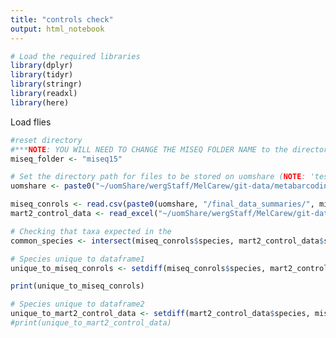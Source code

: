 ```yaml
---
title: "controls check"
output: html_notebook
---
```


```r
# Load the required libraries
library(dplyr)
library(tidyr)
library(stringr)
library(readxl)
library(here)
```

Load flies

```r
#reset directory 
#***NOTE: YOU WILL NEED TO CHANGE THE MISEQ FOLDER NAME to the directory you are working inT****
miseq_folder <- "miseq15"

# Set the directory path for files to be stored on uomshare (NOTE: 'test' will need to be change to your miseq folder name)
uomshare <- paste0("~/uomShare/wergStaff/MelCarew/git-data/metabarcoding_workflow/",miseq_folder,"/metabarcoding_workflow")

miseq_conrols <- read.csv(paste0(uomshare, "/final_data_summaries/", miseq_folder, "_controls_30_08_2024.csv")) 
mart2_control_data <- read_excel("~/uomShare/wergStaff/MelCarew/git-data/MAR2_metabarcoding_control_site.xlsx")
```

```r
# Checking that taxa expected in the 
common_species <- intersect(miseq_conrols$species, mart2_control_data$species)

# Species unique to dataframe1
unique_to_miseq_conrols <- setdiff(miseq_conrols$species, mart2_control_data$species)

print(unique_to_miseq_conrols)                                   

# Species unique to dataframe2
unique_to_mart2_control_data <- setdiff(mart2_control_data$species, miseq_conrols$species)
#print(unique_to_mart2_control_data)  
```

